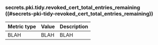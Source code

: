 ### secrets.pki.tidy.revoked_cert_total_entries_remaining ((#secrets-pki-tidy-revoked_cert_total_entries_remaining))

Metric type | Value | Description
----------- | ----- | -----------
BLAH     | BLAH    | BLAH